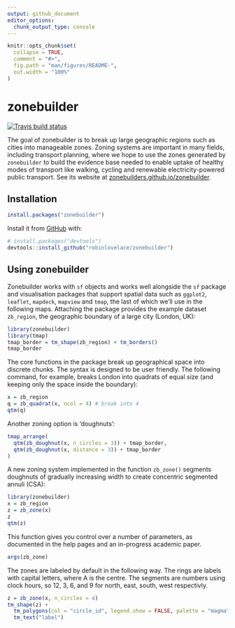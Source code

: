 ```yaml
---
output: github_document
editor_options: 
  chunk_output_type: console
---
```


<!-- README.md is generated from README.Rmd. Please edit that file -->

```r
knitr::opts_chunk$set(
  collapse = TRUE,
  comment = "#>",
  fig.path = "man/figures/README-",
  out.width = "100%"
)
```

# zonebuilder

<!-- badges: start -->
[![Travis build status](https://travis-ci.org/zonebuilders/zonebuilder.svg?branch=master)](https://travis-ci.org/zonebuilders/zonebuilder)
<!-- badges: end -->

The goal of zonebuilder is to break up large geographic regions such as cities into manageable zones.
Zoning systems are important in many fields, including transport planning, where we hope to use the zones generated by `zonebuilder` to build the evidence base needed to enable uptake of healthy modes of transport like walking, cycling and renewable electricity-powered public transport. See its website at [zonebuilders.github.io/zonebuilder](https://zonebuilders.github.io/zonebuilder/).

## Installation

<!-- You can install the released version of zonebuilder from [CRAN](https://CRAN.R-project.org) with: -->

```r
install.packages("zonebuilder")
```

Install it from [GitHub](https://github.com/) with:

```r
# install.packages("devtools")
devtools::install_github("robinlovelace/zonebuilder")
```

## Using zonebuilder

Zonebuilder works with `sf` objects and works well alongside the `sf` package and visualisation packages that support spatial data such as `ggplot2`, `leaflet`, `mapdeck`, `mapview` and `tmap`, the last of which we'll use in the following maps.
Attaching the package provides the example dataset `zb_region`, the geographic boundary of a large city (London, UK):

```r
library(zonebuilder)
library(tmap)
tmap_border = tm_shape(zb_region) + tm_borders()
tmap_border
```

The core functions in the package break up geographical space into discrete chunks.
The syntax is designed to be user friendly.
The following command, for example, breaks London into quadrats of equal size (and keeping only the space inside the boundary):

```r
x = zb_region
q = zb_quadrat(x, ncol = 4) # break into 4
qtm(q) 
```

Another zoning option is 'doughnuts':

```r
tmap_arrange(
  qtm(zb_doughnut(x, n_circles = 3)) + tmap_border,
  qtm(zb_doughnut(x, distance = 3)) + tmap_border
)
```

A new zoning system implemented in the function `zb_zone()` segments doughnuts of gradually increasing width to create concentric segmented annuli (CSA):

```r
library(zonebuilder)
x = zb_region
z = zb_zone(x)
z
qtm(z)
```

This function gives you control over a number of parameters, as documented in the help pages and an in-progress academic paper.

```r
args(zb_zone)
```

The zones are labeled by default in the following way. The rings are labels with capital letters, where A is the centre. The segments are numbers using clock hours, so 12, 3, 6, and 9 for north, east, south, west respectivly.  

```r
z = zb_zone(x, n_circles = 4)
tm_shape(z) +
  tm_polygons(col = "circle_id", legend.show = FALSE, palette = "magma") + 
  tm_text("label")
```
